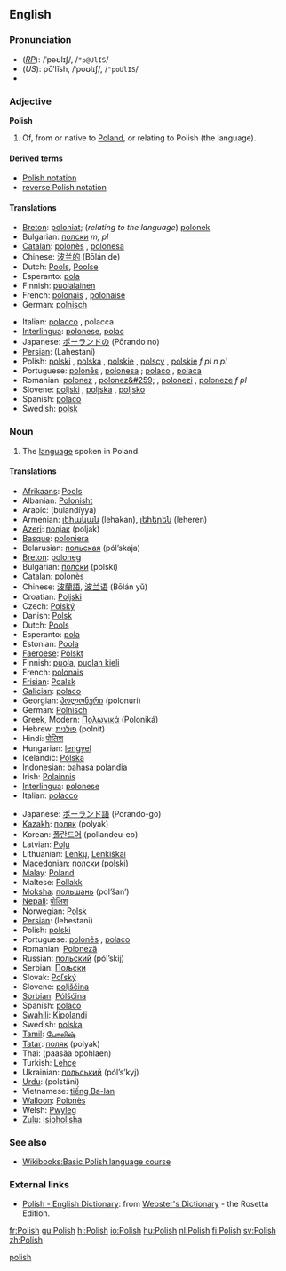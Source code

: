 {{interwiktionary|code=pl}}
{{see|polish}}
==English==
{{wikipedia}}

===Pronunciation===
*(''[[RP]]''): /ˈpəʊlɪʃ/, /<tt>"p@UlIS</tt>/
*(''US''): pōʹlĭsh, /ˈpoʊlɪʃ/, /<tt>"poUlIS</tt>/
*{{audio|en-us-Polish_proper.ogg|Audio (US)}}
[[Category:English heteronyms|polish]]

===Adjective===
'''Polish'''

#Of, from or native to [[Poland]], or relating to Polish (the language).

====Derived terms====
*[[Polish notation]]
*[[reverse Polish notation]]

====Translations====
{{top}}
*[[Breton]]: [[poloniat]]; (''relating to the language'') [[polonek]]
*Bulgarian: [[полски]] ''m, pl''
*[[Catalan]]: [[polonès]] {{m}}, [[polonesa]] {{f}}
*Chinese: [[波兰的]] (Bōlán de)
*Dutch: [[Pools]], [[Poolse]]
*Esperanto: [[pola]]
*Finnish: [[puolalainen]]
*French: [[polonais]] {{m}}, [[polonaise]] {{f}}
*German: [[polnisch]]
{{mid}}
*Italian: [[polacco]] {{m}}, polacca {{f}}
*[[Interlingua]]: [[polonese]], [[polac]]
*Japanese: [[ポーランドの]] (Pōrando no)
*[[Persian]]: {{FAchar|[[لهستانی]]}} (Lahestani)
*Polish: [[polski]] {{m}}, [[polska]] {{f}}, [[polskie]] {{n}}, [[polscy]] {{p}}, [[polskie]] ''f pl'' ''n pl''
*Portuguese: [[polonês]] {{m}}, [[polonesa]] {{f}}; [[polaco]] {{m}}, [[polaca]] {{f}}
*Romanian: [[polonez]] {{m}}, [[polonez&#259;]] {{f}}, [[polonezi]] {{p}}, [[poloneze]] ''f pl''
*Slovene: [[poljski]] {{m}}, [[poljska]] {{f}}, [[poljsko]] {{n}}
*Spanish: [[polaco]]
*Swedish: [[polsk]]
{{bottom}}

===Noun===
{{en-noun|-}}
#The [[language]] spoken in Poland.

====Translations====
{{top}}
*[[Afrikaans]]: [[Pools]]
*Albanian: [[Polonisht]]
*Arabic: {{ARchar|[[بولندية]]}} (bulandíyya) {{f}}
*Armenian: [[լեհական]] (lehakan), [[լեհերեն]] (leheren)
*[[Azeri]]: [[полјак]] (poljak)
*[[Basque]]: [[poloniera]]
*Belarusian: [[польская]] (pól’skaja)
*[[Breton]]: [[poloneg]] {{m}}
*Bulgarian: [[полски]] (polski)
*[[Catalan]]: [[polonès]]
*Chinese: [[波蘭語]], [[波兰语]] (Bōlán yǔ)
*Croatian: [[Poljski]]
*Czech: [[Polský]]
*Danish: [[Polsk]]
*Dutch: [[Pools]] {{n}}
*Esperanto: [[pola]]
*Estonian: [[Poola]]
*[[Faeroese]]: [[Polskt]]
*Finnish: [[puola]], [[puolan kieli]] 
*French: [[polonais]] {{m}}
*[[Frisian]]: [[Poalsk]]
*[[Galician]]: [[polaco]]
*Georgian: [[პოლონური]] (polonuri)
*German: [[Polnisch]] {{n}}
*Greek, Modern: [[Πολωνικά]] (Poloniká)
*Hebrew: [[פולנית]] (polnít)
*Hindi: [[पोलिश]]
*Hungarian: [[lengyel]]
*Icelandic: [[Pólska]]
*Indonesian: [[bahasa polandia]]
*Irish: [[Polainnis]]
*[[Interlingua]]: [[polonese]] 
*Italian: [[polacco]]
{{mid}}
*Japanese: [[ポーランド語]] (Pōrando-go)
*[[Kazakh]]: [[поляк]] (polyak)
*Korean: [[폴란드어]] (pollandeu-eo)
*Latvian: [[Poļu]]
*Lithuanian: [[Lenkų]], [[Lenkiškai]]
*Macedonian: [[полски]] (polski)
*[[Malay]]: [[Poland]]
*Maltese: [[Pollakk]]
*[[Moksha]]: [[польшань]] (pol’šan’)
*[[Nepali]]: [[पोलिश]]
*Norwegian: [[Polsk]]
*[[Persian]]: {{FAchar|[[لهستانى]]}} (lehestani)
*Polish: [[polski]] 
*Portuguese: [[polonês]] {{m}}, [[polaco]] {{m}} 
*Romanian: [[Poloneză]]
*Russian: [[польский]] (pól’skij)
*Serbian: [[Пољски]]
*Slovak: [[Poľský]]
*Slovene: [[poljščina]] {{f}}
*[[Sorbian]]: [[Pólšćina]]
*Spanish: [[polaco]] {{m}}
*[[Swahili]]: [[Kipolandi]]
*Swedish: [[polska]]
*[[Tamil]]: [[போலிஷ்]]
*[[Tatar]]: [[поляк]] (polyak)
*Thai: {{THchar|[[ภาษาโปแลนด์]]}} (paasăa bpohlaen)
*Turkish: [[Lehçe]]
*Ukrainian: [[польський]] (pól’s’kyj)
*[[Urdu]]: {{URchar|[[پولستاني]]}} (polstâni)
*Vietnamese: [[tiếng Ba-lan]]
*[[Walloon]]: [[Polonès]]
*Welsh: [[Pwyleg]]
*[[Zulu]]: [[Isipholisha]]
{{bottom}}

===See also===
*[[Wikibooks:Basic Polish language course]]

===External links===
*[http://www.websters-online-dictionary.org/definition/Polish-english/ Polish - English Dictionary]: from [http://www.websters-online-dictionary.org/ Webster's Dictionary] - the Rosetta Edition.
{{ethnologue|code=pol}}

[[fr:Polish]]
[[gu:Polish]]
[[hi:Polish]]
[[io:Polish]]
[[hu:Polish]]
[[nl:Polish]]
[[fi:Polish]]
[[sv:Polish]]
[[zh:Polish]]